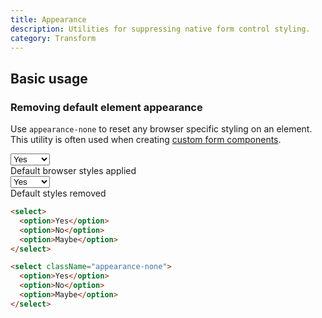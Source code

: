 ```yaml
---
title: Appearance
description: Utilities for suppressing native form control styling.
category: Transform
---
```



## Basic usage

### Removing default element appearance

Use `appearance-none` to reset any browser specific styling on an element. This utility is often used when creating [custom form components](/docs/examples/forms).

<Example>
  <div className="max-w-sm mx-auto items-center">
    <div className="flex my-6">
      <select className="w-16">
        <option>Yes</option>
        <option>No</option>
        <option>Maybe</option>
      </select>
      <div className="mx-6 text-slate-900 text-sm font-semibold dark:text-slate-200">
        Default browser styles applied
      </div>
    </div>
    <div className="flex my-6 items-center">
      <select className="appearance-none w-16">
        <option>Yes</option>
        <option>No</option>
        <option>Maybe</option>
      </select>
      <div className="mx-6 text-slate-900 text-sm font-semibold dark:text-slate-200">
        Default styles removed
      </div>
    </div>
  </div>
</Example>

```html
<select>
  <option>Yes</option>
  <option>No</option>
  <option>Maybe</option>
</select>

<select className="appearance-none">
  <option>Yes</option>
  <option>No</option>
  <option>Maybe</option>
</select>
```
